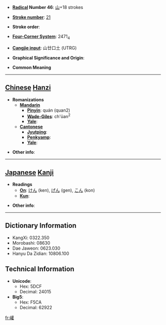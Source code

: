 * '''[[Wiktionary:Chinese radical index| Radical]] Number 46''': [[Wiktionary:Chinese radical index 山|山]]+18 strokes

* '''[[Wiktionary:Chinese total strokes index|Stroke number]]''': [[Wiktionary:Chinese total strokes index 21|21]]

* '''Stroke order''': 

* '''[[Wiktionary:Chinese four corner index|Four-Corner System]]''': 2471<sub>4</sub>

* '''[[Wiktionary:Chinese Cangjie index|Cangjie input]]''': 山廿口土 (UTRG)

* '''Graphical Significance and Origin''': 

* '''Common Meaning'''

----

== [[Chinese]] [[Hanzi]] ==

* '''Romanizations'''
** '''[[Mandarin]]'''
*** '''[[Pinyin]]''': quán (quan2)
*** '''[[Wade-Giles]]''': ch'üan<sup>2</sup>
*** '''[[Yale]]''': 
** '''[[Cantonese]]'''
*** '''[[Jyutping]]''':
*** '''[[Penkyamp]]''': 
*** '''[[Yale]]''': 

* '''Other info''': 

----

== [[Japanese]] [[Kanji]] ==

* '''Readings'''
** '''[[On]]''': [[けん]] (ken), [[げん]] (gen), [[こん]] (kon)
** '''[[Kun]]''': 

* '''Other info''':  

----

== Dictionary Information ==

* KangXi: 0322.350
* Morobashi: 08630
* Dae Jaweon: 0623.030
* Hanyu Da Zidian: 10806.100

== Technical Information ==

* '''Unicode''':
** Hex: 5DCF
** Decimal: 24015
* '''Big5''':
** Hex: F5CA
** Decimal: 62922

[[fr:巏]]